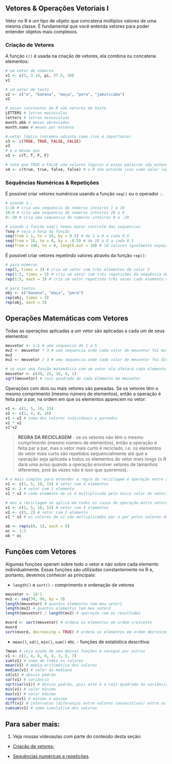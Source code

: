 ## Vetores & Operações Vetoriais I {#vetores}

Vetor no R é um tipo de objeto que concatena múltiplos valores de uma mesma classe.
É fundamental que você entenda vetores para poder entender objetos mais complexos.  


### Criação de Vetores

A função `c()` é usada na criação de vetores, ela combina ou concatena elementos:

```r
# um vetor de números
v1 <- c(3, 3.14, pi, 37.5, 38)
v1

# um vetor de texto
v2 <- c("a", "banana", "maça", "pera", "jabuticaba")
v2

# essas constantes do R são vetores de texto
LETTERS # letras maiusculas
letters # letras minusculuas
month.abb # meses abreviados
month.name # meses por extenso

# vetor lógico (veremos adiante como isso é importante)
v3 <- c(TRUE, TRUE, FALSE, FALSE)
v3
# é o mesmo que
v3 <- c(T, T, F, F)

# note que TRUE e FALSE são valores lógicos e essas palavras são entendidas apenas quando em maiúsculas pelo R
v4 <- c(true, true, false, false) # o R não entende isso como valor lógico e o R procura por objetos com esses nomes
```


### Sequências Numéricas & Repetições

É possível criar vetores numéricos usando a função `seq()` ou o operador `:`.

```r
# usando o :
1:10 # cria uma sequencia de números inteiros 1 a 10
20:0 # cria uma sequencia de números inteiros 20 a 0
0:-20 # cria uma sequencia de números inteiros 0 a -20

# usando a função seq() temos maior controle das sequencias
?seq # veja o help da função
seq(from = 1, to = 10, by = 0.5) # de 1 a 0 a cada 0.5
seq(from = 10, to = 0, by = -0.5) # de 10 a 0 a cada 0.5
seq(from = 100, to = 0, length.out = 10) # 10 valores igualmente espaçados de 100 a 0
```

É possível criar vetores repetindo valores através da função `rep()`:

```r
# para números
rep(5, times = 3) # cria um vetor com três elementos de valor 5
rep(1:5, times = 3) # cria um vetor com três repetições da sequência de 1 a 5
rep(1:5, each = 3) # cria um vetor repetindo três vezes cada elemento da sequência de 1 a 5

# para textos
obj <- c("banana", "maça", "pera")
rep(obj, times = 3)
rep(obj, each = 3)
```

## Operações Matemáticas com Vetores

Todas as operações aplicadas a um vetor são aplicadas a cada um de seus elementos:

```r
meuvetor <- 1:5 # uma sequencia de 1 a 5
mv2 <- meuvetor * 3 # uma sequencia onde cada valor de meuvetor foi multiplicado por 3
mv2
mv2 <- meuvetor / 3 # uma sequencia onde cada valor de meuvetor foi divido por 3

# se usar uma função matemática com um vetor ela afetará cada elemento indivualmente
meuvetor <- c(49, 25, 16, 4, 1)
sqrt(meuvetor) # raiz quadrada de cada elemento em meuvetor
```

Operações com dois ou mais vetores são pareadas.
Se os vetores têm o mesmo comprimento (mesmo número de elementos), então a operação é feita par a par, na ordem em que os elementos aparecem no vetor:

```r
v1 <- c(1, 5, 10, 15)
v2 <- c(2, 4, 8, 16)
v1 + v2 # soma dos valores individuais e pareados
v1 * v2
v1^v2
```

> **REGRA DA RECICLAGEM** - se os vetores não têm o mesmo comprimento (mesmo número de elementos), então a operação é feita par a par, mas o vetor mais curto é reciclado, i.e. os elementos do vetor mais curto são repetidos sequencialmente até que a operação seja aplicada a todos os elementos do vetor mais longo (o R dará uma aviso quando a operação envolver vetores de tamanhos diferentes, pois às vezes não é isso que queremos).  

```r
# o mais simples para entender a regra da reciclagem é operação entre um vetor longo e um vetor atômico de um único valor
v1 <- c(1, 5, 10, 15) # vetor com 4 elementos
v2 <- 2 # vetor com 1 elemento
v1 * v2 # cada elemento de v1 é multiplicado pelo único valor do vetor2

# mas a reciclagem se aplica em todos os casos de operação entre vetores de tamanhos diferentes
v1 <- c(1, 5, 10, 15) # vetor com 4 elementos
v2 <- c(3, 2) # vetor com 2 elemento
v1 * v2 # os valores de v1 são multiplicados par a par pelos valores de v2. Como v2 tem apenas 2 elementos, eles são repetidos 1 vez

ob <- rep(c(0, 1), each = 5)
oc <- 1:3
ob * oc
```

## Funções com Vetores

Algumas funções operam sobre todo o vetor e não sobre cada elemento individualmente.
Essas funções são utilizadas constantemente no R e, portanto, devemos conhecer as principais:

* `length()` e `sort()` - comprimento e ordenação de vetores

```r
meuvetor <- 10:1
mv2 <- seq(30, 99, by = 3)
length(meuvetor) # quantos elementos tem meu vetor1
length(mv2) # quantos elementos tem meu vetor2
length(meuvetor) / length(mv2) # operação com os resultados

mvord <- sort(meuvetor) # ordena os elementos em ordem crescente
mvord
sort(mvord, decreasing = TRUE) # ordena os elementos em ordem decrescentes
```

* `mean()`, `sd()`, `min()`, `sum()` etc. - funções de estatística descritiva:

```r
?mean # veja ajuda de uma dessas funções e navegue por outras
v1 <- c(2, 4, 6, 8, 4, 3, 5, 7)
sum(v1) # soma de todos os valores
mean(v1) # média aritimética dos valores
median(v1) # valor da mediana
sd(v1) # desvio padrão
var(v1) # variância
sqrt(var(v1)) # desvio padrão, pois este é a raíz quadrada da variância
min(v1) # valor mínimo
max(v1) # valor máximo
range(v1) # mínimo e máximo
diff(v1) # intervalos (diferenças entre valores consecutivos) entre os valores do vetor
cumsum(v1) # soma cumulativa dos valores
```

## Para saber mais: {#sabermais-vetores}

(@) Veja nossas vídeoaulas com parte do conteúdo desta seção:

  * [Criação de vetores](https://youtu.be/qXSZkGoDk1Y);
  
  * [Sequências numéricas e repetições](https://youtu.be/PJ02yj0gnWc).
